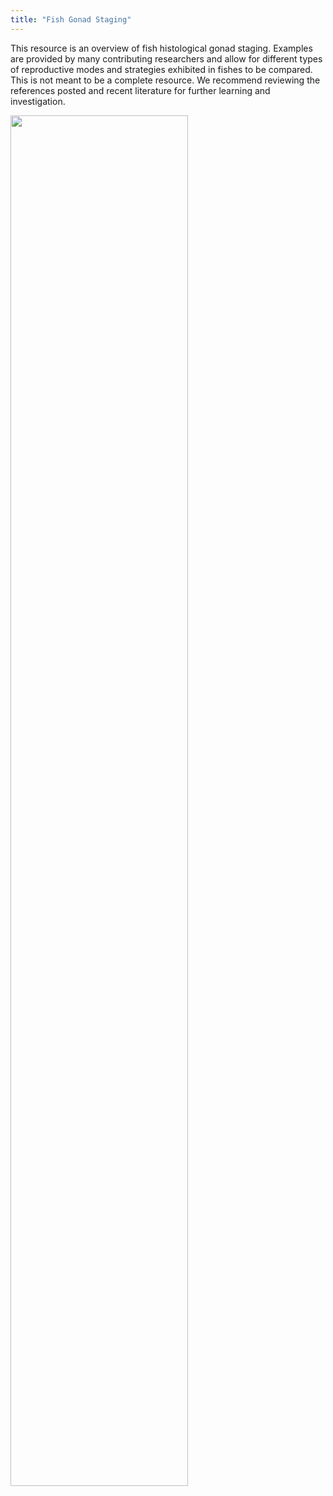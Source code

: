 ```yaml
---
title: "Fish Gonad Staging"
---
```


This resource is an overview of fish histological gonad staging. Examples are provided by many contributing researchers and allow for  different types of reproductive modes and strategies exhibited in fishes to be compared. This is not meant to be a complete resource. We recommend reviewing the references posted and recent literature for further learning and investigation.

![](images/manini_gonad.png){width=75%}




